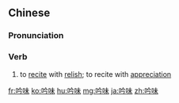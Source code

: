 ==Chinese==
{{zh-forms}}

===Pronunciation===
{{zh-pron
|m=yínwèi
|c=jam4 mei6
|mn=qz,tw,xm,zz:gîm-bī
|cat=v
}}

===Verb===
{{zh-verb}}

# to [[recite]] with [[relish]]; to recite with [[appreciation]]

[[fr:吟味]]
[[ko:吟味]]
[[hu:吟味]]
[[mg:吟味]]
[[ja:吟味]]
[[zh:吟味]]
